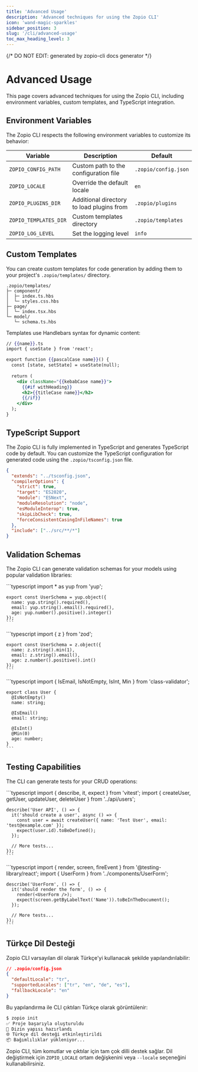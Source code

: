 ```yaml
---
title: 'Advanced Usage'
description: 'Advanced techniques for using the Zopio CLI'
icon: 'wand-magic-sparkles'
sidebar_position: 3
slug: '/cli/advanced-usage'
toc_max_heading_level: 3
---
```


{/* DO NOT EDIT: generated by zopio-cli docs generator */}

# Advanced Usage

This page covers advanced techniques for using the Zopio CLI, including environment variables, custom templates, and TypeScript integration.

## Environment Variables

The Zopio CLI respects the following environment variables to customize its behavior:

| Variable | Description | Default |
|----------|-------------|---------|
| `ZOPIO_CONFIG_PATH` | Custom path to the configuration file | `.zopio/config.json` |
| `ZOPIO_LOCALE` | Override the default locale | `en` |
| `ZOPIO_PLUGINS_DIR` | Additional directory to load plugins from | `.zopio/plugins` |
| `ZOPIO_TEMPLATES_DIR` | Custom templates directory | `.zopio/templates` |
| `ZOPIO_LOG_LEVEL` | Set the logging level | `info` |

## Custom Templates

You can create custom templates for code generation by adding them to your project's `.zopio/templates/` directory.

```
.zopio/templates/
├─ component/
│  ├─ index.ts.hbs
│  └─ styles.css.hbs
├─ page/
│  └─ index.tsx.hbs
└─ model/
   └─ schema.ts.hbs
```

Templates use Handlebars syntax for dynamic content:

```handlebars
// {{name}}.ts
import { useState } from 'react';

export function {{pascalCase name}}() {
  const [state, setState] = useState(null);
  
  return (
    <div className="{{kebabCase name}}">
      {{#if withHeading}}
      <h2>{{titleCase name}}</h2>
      {{/if}}
    </div>
  );
}
```

## TypeScript Support

The Zopio CLI is fully implemented in TypeScript and generates TypeScript code by default. You can customize the TypeScript configuration for generated code using the `.zopio/tsconfig.json` file.

```json
{
  "extends": "../tsconfig.json",
  "compilerOptions": {
    "strict": true,
    "target": "ES2020",
    "module": "ESNext",
    "moduleResolution": "node",
    "esModuleInterop": true,
    "skipLibCheck": true,
    "forceConsistentCasingInFileNames": true
  },
  "include": ["../src/**/*"]
}
```

## Validation Schemas

The Zopio CLI can generate validation schemas for your models using popular validation libraries:


<Tabs>
  <TabItem value="yup" label="Yup">
    ```typescript
    import * as yup from 'yup';

    export const UserSchema = yup.object({
      name: yup.string().required(),
      email: yup.string().email().required(),
      age: yup.number().positive().integer()
    });
    ```
  </TabItem>
  <TabItem value="zod" label="Zod">
    ```typescript
    import { z } from 'zod';

    export const UserSchema = z.object({
      name: z.string().min(1),
      email: z.string().email(),
      age: z.number().positive().int()
    });
    ```
  </TabItem>
  <TabItem value="class-validator" label="class-validator">
    ```typescript
    import { IsEmail, IsNotEmpty, IsInt, Min } from 'class-validator';

    export class User {
      @IsNotEmpty()
      name: string;

      @IsEmail()
      email: string;

      @IsInt()
      @Min(0)
      age: number;
    }
    ```
  </TabItem>
</Tabs>

## Testing Capabilities

The CLI can generate tests for your CRUD operations:

<Tabs>
  <TabItem value="api" label="API Tests">
    ```typescript
    import { describe, it, expect } from 'vitest';
    import { createUser, getUser, updateUser, deleteUser } from '../api/users';

    describe('User API', () => {
      it('should create a user', async () => {
        const user = await createUser({ name: 'Test User', email: 'test@example.com' });
        expect(user.id).toBeDefined();
      });
      
      // More tests...
    });
    ```
  </TabItem>
  <TabItem value="ui" label="UI Tests">
    ```typescript
    import { render, screen, fireEvent } from '@testing-library/react';
    import { UserForm } from '../components/UserForm';

    describe('UserForm', () => {
      it('should render the form', () => {
        render(<UserForm />);
        expect(screen.getByLabelText('Name')).toBeInTheDocument();
      });
      
      // More tests...
    });
    ```
  </TabItem>
</Tabs>

## Türkçe Dil Desteği

Zopio CLI varsayılan dil olarak Türkçe'yi kullanacak şekilde yapılandırılabilir:

```json
// .zopio/config.json
{
  "defaultLocale": "tr",
  "supportedLocales": ["tr", "en", "de", "es"],
  "fallbackLocale": "en"
}
```

Bu yapılandırma ile CLI çıktıları Türkçe olarak görüntülenir:

```bash
$ zopio init
✅ Proje başarıyla oluşturuldu
📁 Dizin yapısı hazırlandı
🌐 Türkçe dil desteği etkinleştirildi
📦 Bağımlılıklar yükleniyor...
```


<Alert type="tip">
  Zopio CLI, tüm komutlar ve çıktılar için tam çok dilli destek sağlar. Dil değiştirmek için <code>ZOPIO_LOCALE</code> ortam değişkenini veya <code>--locale</code> seçeneğini kullanabilirsiniz.
</Alert>
